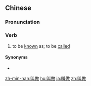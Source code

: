 ==Chinese==
{{zh-forms}}

===Pronunciation===
{{zh-pron
|m=jiàozuò
|c=giu3 zou6
|mn=kiò-chò/kiò-chòe
|cat=v
}}

===Verb===
{{zh-verb}}

# to be [[known]] as; to be [[called]]

====Synonyms====
* {{zh-l|叫作}}

{{zh-cat|Elementary}}

[[zh-min-nan:叫做]]
[[hu:叫做]]
[[ja:叫做]]
[[zh:叫做]]
